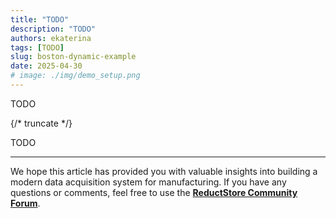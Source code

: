 ```yaml
---
title: "TODO"
description: "TODO"
authors: ekaterina
tags: [TODO]
slug: boston-dynamic-example
date: 2025-04-30
# image: ./img/demo_setup.png
---
```


TODO

{/* truncate */}

TODO

---

We hope this article has provided you with valuable insights into building a modern data acquisition system for manufacturing.
If you have any questions or comments, feel free to use the [**ReductStore Community Forum**](https://community.reduct.store/signup).

